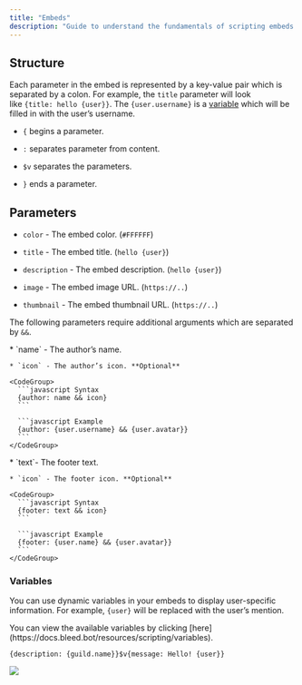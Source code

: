 ```yaml
---
title: "Embeds"
description: "Guide to understand the fundamentals of scripting embeds."
---
```


## Structure

Each parameter in the embed is represented by a key-value pair which is separated by a colon. For example, the `title` parameter will look like `{title: hello {user}}`. The `{user.username}` is a [variable](https://docs.bleed.bot/resources/scripting/variables) which will be filled in with the user’s username.

* `{` begins a parameter.

* `:` separates parameter from content.

* `$v` separates the parameters.

* `}` ends a parameter.

## Parameters

* `color` - The embed color. (`#FFFFFF`)

* `title` - The embed title. (`hello {user}`)

* `description` - The embed description. (`hello {user}`)

* `image` - The embed image URL. (`https://..`)

* `thumbnail` - The embed thumbnail URL. (`https://..`)

The following parameters require additional arguments which are separated by `&&`.

<AccordionGroup>
  <Accordion title="Author" defaultOpen={false}>
    * `name` - The author’s name.

    * `icon` - The author’s icon. **Optional**

    <CodeGroup>
      ```javascript Syntax
      {author: name && icon}
      ```

      ```javascript Example
      {author: {user.username} && {user.avatar}}
      ```
    </CodeGroup>


  </Accordion>

  <Accordion title="Footer" defaultOpen={false}>
    * `text`- The footer text.

    * `icon` - The footer icon. **Optional**

    <CodeGroup>
      ```javascript Syntax
      {footer: text && icon}
      ```

      ```javascript Example
      {footer: {user.name} && {user.avatar}}
      ```
    </CodeGroup>


  </Accordion>
</AccordionGroup>

### Variables

You can use dynamic variables in your embeds to display user-specific information. For example, `{user}` will be replaced with the user’s mention.

<Info>
  You can view the available variables by clicking [here](https://docs.bleed.bot/resources/scripting/variables).
</Info>

```
{description: {guild.name}}$v{message: Hello! {user}}
```

![](/images/createembed.png)